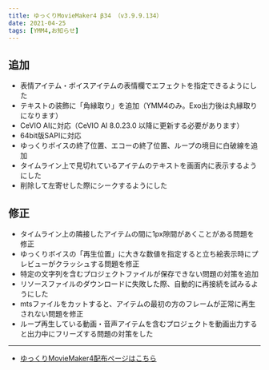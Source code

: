 ```yaml
---
title: ゆっくりMovieMaker4 β34 （v3.9.9.134）
date: 2021-04-25
tags: [YMM4,お知らせ]
---
```

## 追加
- 表情アイテム・ボイスアイテムの表情欄でエフェクトを指定できるようにした
- テキストの装飾に「角縁取り」を追加（YMM4のみ。Exo出力後は丸縁取りになります）
- CeVIO AIに対応（CeVIO AI 8.0.23.0 以降に更新する必要があります）
- 64bit版SAPIに対応
- ゆっくりボイスの終了位置、エコーの終了位置、ループの境目に白破線を追加
- タイムライン上で見切れているアイテムのテキストを画面内に表示するようにした
- 削除して左寄せした際にシークするようにした
## 修正
- タイムライン上の隣接したアイテムの間に1px隙間があくことがある問題を修正
- ゆっくりボイスの「再生位置」に大きな数値を指定すると立ち絵表示時にプレビューがクラッシュする問題を修正
- 特定の文字列を含むプロジェクトファイルが保存できない問題の対策を追加
- リソースファイルのダウンロードに失敗した際、自動的に再接続を試みるようにした
- mtsファイルをカットすると、アイテムの最初の方のフレームが正常に再生されない問題を修正
- ループ再生している動画・音声アイテムを含むプロジェクトを動画出力すると出力中にフリーズする問題の対策をした
---

- [ゆっくりMovieMaker4配布ページはこちら](/ymm4/)